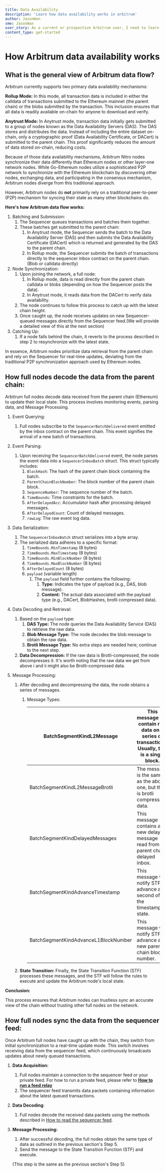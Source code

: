 ```yaml
---
title: Data Availability
description: 'Learn how data availability works in arbitrum'
author: JasonWan
sme: JasonWan
user_story: As a current or prospective Arbitrum user, I need to learn more about how data availability works on Arbitrum.
content_type: get-started
---
```


# How Arbitrum data availability works

## What is the general view of Arbitrum data flow?

Arbitrum currently supports two primary data availability mechanisms:

**Rollup Mode:** In this mode, all transaction data is included in either the calldata of transactions submitted to the Ethereum mainnet (the parent chain) or the blobs submitted by the transaction. This inclusion ensures that all data is readily available on-chain for anyone to download and verify.

**Anytrust Mode:** In Anytrust mode, transaction data initially gets submitted to a group of nodes known as the Data Availability Servers (DAS). The DAS stores and distributes the data. Instead of including the entire dataset on-chain, only a cryptographic proof (Data Availability Certificate, or DACert) is submitted to the parent chain. This proof significantly reduces the amount of data stored on-chain, reducing costs.

Because of those data availability mechanisms, Arbitrum Nitro nodes synchronize their data differently than Ethereum nodes or other layer-one network nodes. While Go-Ethereum nodes utilize a sophisticated P2P network to synchronize with the Ethereum blockchain by discovering other nodes, exchanging data, and participating in the consensus mechanism, Arbitrum nodes diverge from this traditional approach.

However, Arbitrum nodes do **not** primarily rely on a traditional peer-to-peer (P2P) mechanism for syncing their state as many other blockchains do.

**Here's how Arbitrum data flow works:**

1. Batching and Submission:
   1. The Sequencer queues transactions and batches them together.
   2. These batches get submitted to the parent chain:
      1. In Anytrust mode, the Sequencer sends the batch to the Data Availability Server (DAS) and then submits the Data Availability Certificate (DACert) which is returned and generated by the DAS to the parent chain.
      2. In Rollup mode, the Sequencer submits the batch of transactions directly to the sequencer inbox contract on the parent chain. (Blob or calldata directly)
2. Node Synchronization:
   1. Upon joining the network, a full node:
      1. In Rollup mode, data is read directly from the parent chain calldata or blobs (depending on how the Sequencer posts the data).
      2. In Anytrust mode, it reads data from the DACert to verify data availability.
   2. The node continues to follow this process to catch up with the latest chain height.
   3. Once caught up, the node receives updates on new Sequencer-queued messages directly from the Sequencer feed.(We will provide a detailed view of this at the next section)
3. Catching Up:
   1. If a node falls behind the chain, it reverts to the process described in step 2 to resynchronize with the latest state.

In essence, Arbitrum nodes prioritize data retrieval from the parent chain and rely on the Sequencer for real-time updates, deviating from the traditional P2P synchronization approach used by Ethereum nodes.

## **How full nodes decode the data from the parent chain:**

Arbitrum full nodes decode data received from the parent chain (Ethereum) to update their local state. This process involves monitoring events, parsing data, and Message Processing.

1. Event Querying:
   1. Full nodes subscribe to the `SequencerBatchDelivered` event emitted by the inbox contract on the parent chain. This event signifies the arrival of a new batch of transactions.
2. Event Parsing:
   1. Upon receiving the `SequencerBatchDelivered` event, the node parses the event data into a `SequencerInboxBatch` struct. This struct typically includes:
      1. `BlockHash`: The hash of the parent chain block containing the batch.
      2. `ParentChainBlockNumber`: The block number of the parent chain block.
      3. `SequenceNumber`: The sequence number of the batch.
      4. `TimeBounds`: Time constraints for the batch.
      5. `AfterDelayedAcc`: Accumulator hash after processing delayed messages.
      6. `AfterDelayedCount`: Count of delayed messages.
      7. `rawLog`: The raw event log data.
3. Data Serialization:
   1. The `SequencerInboxBatch` struct serializes into a byte array.
   2. The serialized data adheres to a specific format:
      1. `TimeBounds.MinTimestamp` (8 bytes)
      2. `TimeBounds.MaxTimestamp` (8 bytes)
      3. `TimeBounds.MinBlockNumber` (8 bytes)
      4. `TimeBounds.MaxBlockNumber` (8 bytes)
      5. `AfterDelayedCount` (8 bytes)
      6. `payload` (variable length)
         1. The `payload` field further contains the following:
            1. **Type:** Indicates the type of payload (e.g., DAS, blob message).
            2. **Content:** The actual data associated with the payload type (e.g., DACert, BlobHashes, brotli compressed data).
4. Data Decoding and Retrieval:
   1. Based on the `payload` type:
      1. **DAS Type:** The node queries the Data Availability Service (DAS) to retrieve the raw data.
      2. **Blob Message Type:** The node decodes the blob message to obtain the raw data.
      3. **Brotli Message Type:** No extra steps are needed here; continue to the next step.
   2. **Data Decompression:** If the raw data is Brotli-compressed, the node decompresses it. It's worth noting that the raw data we get from above i and ii might also be Brotli-compressed data.
5. Message Processing:

   1. After decoding and decompressing the data, the node obtains a series of messages.

      1. Message Types:

         | BatchSegmentKindL2Message            | This message will contain raw data on a series of transactions. Usually, this is a single block. |
         | ------------------------------------ | ------------------------------------------------------------------------------------------------ |
         | BatchSegmentKindL2MessageBrotli      | The message is the same as the above one, but this is brotli compressed data.                    |
         | BatchSegmentKindDelayedMessages      | This message contains a new delayed message read from the parent chain delayed inbox.            |
         | BatchSegmentKindAdvanceTimestamp     | This message will notify STF to advance a second of the timestamp state.                         |
         | BatchSegmentKindAdvanceL1BlockNumber | This message will notify STF to advance a new parent chain block number.                         |

   2. **State Transition:** Finally, the State Transition Function (STF) processes these messages, and the STF will follow the rules to execute and update the Arbitrum node's local state.

**Conclusion:**

This process ensures that Arbitrum nodes can trustless sync an accurate view of the chain without trusting other full nodes on the network.

## **How full nodes sync the data from the sequencer feed:**

Once Arbitrum full nodes have caught up with the chain, they switch from initial synchronization to a real-time update mode. This switch involves receiving data from the sequencer feed, which continuously broadcasts updates about newly queued transactions.

1. **Data Acquisition:**
   1. Full nodes maintain a connection to the sequencer feed or your private feed. For how to run a private feed, please refer to [**How to run a feed relay**](https://docs.arbitrum.io/run-arbitrum-node/sequencer/run-feed-relay)
   2. The sequencer feed transmits data packets containing information about the latest queued transactions.
2. **Data Decoding**:
   1. Full nodes decode the received data packets using the methods described in [How to read the sequencer feed](https://docs.arbitrum.io/run-arbitrum-node/sequencer/read-sequencer-feed).
3. **Message Processing:**

   1. After successful decoding, the full nodes obtain the same type of data as outlined in the previous section's Step 5.
   2. Send the message to the State Transition Function (STF) and execute.

   (This step is the same as the previous section's Step 5)
